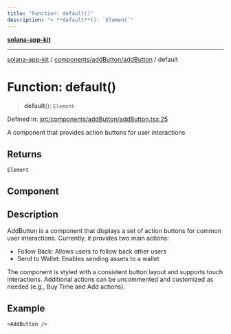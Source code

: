 ```yaml
---
title: "Function: default()"
description: "> **default**(): `Element`"
---
```


[**solana-app-kit**](../../../../README.mdx)

***

[solana-app-kit](../../../../README.mdx) / [components/addButton/addButton](../README.mdx) / default

# Function: default()

> **default**(): `Element`

Defined in: [src/components/addButton/addButton.tsx:25](https://github.com/SendArcade/solana-social-starter/blob/b27156124ee1831d644b1af765e8d55a2885cd4f/src/components/addButton/addButton.tsx#L25)

A component that provides action buttons for user interactions

## Returns

`Element`

## Component

## Description

AddButton is a component that displays a set of action buttons for common user interactions.
Currently, it provides two main actions:
- Follow Back: Allows users to follow back other users
- Send to Wallet: Enables sending assets to a wallet

The component is styled with a consistent button layout and supports
touch interactions. Additional actions can be uncommented and customized
as needed (e.g., Buy Time and Add actions).

## Example

```tsx
<AddButton />
```
